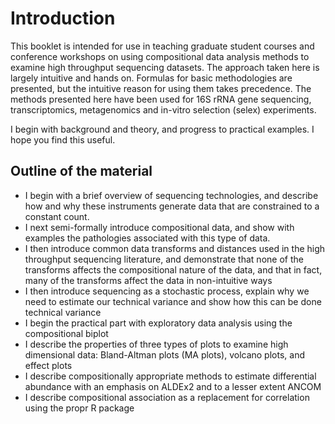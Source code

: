 # Introduction {#intro}


This booklet is intended for use in teaching graduate student courses and conference workshops on using compositional data analysis methods to examine high throughput sequencing datasets. The approach taken here is largely intuitive and hands on. Formulas for basic methodologies are presented, but the intuitive reason for using them takes precedence. The methods presented here have been used for 16S rRNA gene sequencing, transcriptomics, metagenomics and in-vitro selection (selex) experiments.

I begin with background and theory, and progress to practical examples. I hope you find this useful.

## Outline of the material

- I begin with a brief overview of sequencing technologies, and describe how and why these instruments generate data that are constrained to a constant count.
- I next semi-formally introduce compositional data, and show with examples the pathologies associated with this type of data.
- I then introduce common data transforms and distances used in the high throughput sequencing literature, and demonstrate that none of the transforms affects the compositional nature of the data, and that in fact, many of the transforms affect the data in non-intuitive ways
- I then introduce sequencing as a stochastic process, explain why we need to estimate our technical variance and show how this can be done technical variance
- I begin the practical part with exploratory data analysis using the compositional biplot
- I describe the properties of three types of plots to examine high dimensional data: Bland-Altman plots (MA plots), volcano plots, and effect plots
- I describe compositionally appropriate methods to estimate differential abundance with an emphasis on ALDEx2 and to a lesser extent ANCOM
- I describe compositional association as a replacement for correlation using the propr R package
